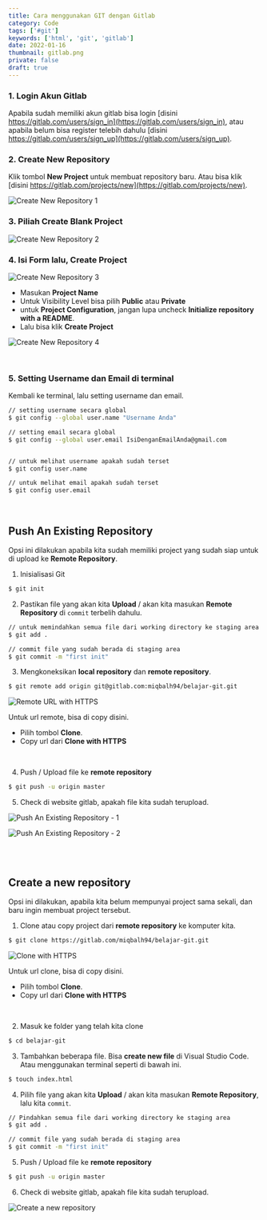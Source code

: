 ```yaml
---
title: Cara menggunakan GIT dengan Gitlab
category: Code
tags: ['#git']
keywords: ['html', 'git', 'gitlab']
date: 2022-01-16
thumbnail: gitlab.png
private: false
draft: true
---
```


### 1. Login Akun Gitlab

Apabila sudah memiliki akun gitlab bisa login [disini https://gitlab.com/users/sign_in](https://gitlab.com/users/sign_in), atau apabila belum bisa register telebih dahulu [disini https://gitlab.com/users/sign_up](https://gitlab.com/users/sign_up).


### 2. Create New Repository

Klik tombol **New Project** untuk membuat repository baru. Atau bisa klik [disini https://gitlab.com/projects/new](https://gitlab.com/projects/new).

![Create New Repository 1](./create-repository-1.png)


### 3. Piliah Create Blank Project

![Create New Repository 2](./create-repository-2.png)

### 4. Isi Form lalu, Create Project

![Create New Repository 3](./create-repository-3.png)

- Masukan **Project Name**
- Untuk Visibility Level bisa pilih **Public** atau **Private**
- untuk **Project Configuration**, jangan lupa uncheck **Initialize repository with a README**.
- Lalu bisa klik **Create Project**

![Create New Repository 4](./create-repository-4.png)

<br />

### 5. Setting Username dan Email di terminal

Kembali ke terminal, lalu setting username dan email.

```bash
// setting username secara global
$ git config --global user.name "Username Anda"

// setting email secara global
$ git config --global user.email IsiDenganEmailAnda@gmail.com


// untuk melihat username apakah sudah terset
$ git config user.name

// untuk melihat email apakah sudah terset
$ git config user.email
```

<br />

## Push An Existing Repository

Opsi ini dilakukan apabila kita sudah memiliki project yang sudah siap untuk di upload ke **Remote Repository**.

1. Inisialisasi Git

```bash
$ git init
```

2. Pastikan file yang akan kita **Upload** / akan kita masukan **Remote Repository** di `commit` terbelih dahulu.

```bash
// untuk memindahkan semua file dari working directory ke staging area
$ git add .

// commit file yang sudah berada di staging area
$ git commit -m "first init"
```

3. Mengkoneksikan **local repository** dan **remote repository**.

```bash
$ git remote add origin git@gitlab.com:miqbalh94/belajar-git.git
```

![Remote URL with HTTPS](./clone-url.png)

Untuk url remote, bisa di copy disini.
  - Pilih tombol **Clone**.
  - Copy url dari **Clone with HTTPS**

<br />

4. Push / Upload file ke **remote repository**

```bash
$ git push -u origin master
```

5. Check di website gitlab, apakah file kita sudah terupload.

![Push An Existing Repository - 1](./existing-repository-1.png)

![Push An Existing Repository - 2](./existing-repository-2.png)

<br />
<br />

## Create a new repository

Opsi ini dilakukan, apabila kita belum mempunyai project sama sekali, dan baru ingin membuat project tersebut.

1. Clone atau copy project dari **remote repository** ke komputer kita.

```bash
$ git clone https://gitlab.com/miqbalh94/belajar-git.git
```

![Clone with HTTPS](./clone-url.png)

Untuk url clone, bisa di copy disini.
  - Pilih tombol **Clone**.
  - Copy url dari **Clone with HTTPS**

<br />

2. Masuk ke folder yang telah kita clone

```bash
$ cd belajar-git
```

3. Tambahkan beberapa file. Bisa **create new file** di Visual Studio Code. Atau menggunakan terminal seperti di bawah ini.

```bash
$ touch index.html
```

4. Pilih file yang akan kita **Upload** / akan kita masukan **Remote Repository**, lalu kita `commit`.

```bash
// Pindahkan semua file dari working directory ke staging area
$ git add .

// commit file yang sudah berada di staging area
$ git commit -m "first init"
```

5. Push / Upload file ke **remote repository**

```bash
$ git push -u origin master
```

6. Check di website gitlab, apakah file kita sudah terupload.


![Create a new repository](./new-repository.png)
